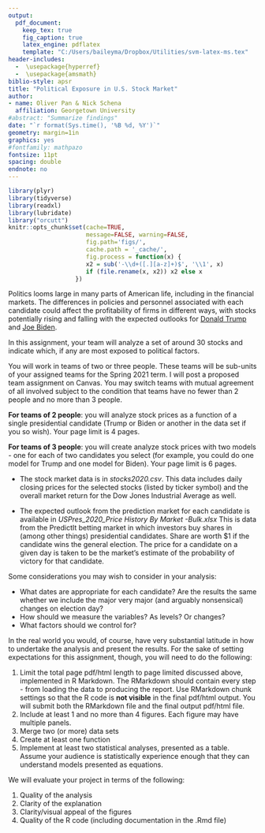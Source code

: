 ---
output: 
  pdf_document:
    keep_tex: true
    fig_caption: true
    latex_engine: pdflatex
    template: "C:/Users/baileyma/Dropbox/Utilities/svm-latex-ms.tex"
header-includes:
  -  \usepackage{hyperref}
  -  \usepackage{amsmath}
biblio-style: apsr
title: "Political Exposure in U.S. Stock Market"
author:
- name: Oliver Pan & Nick Schena
  affiliation: Georgetown University
#abstract: "Summarize findings"
date: "`r format(Sys.time(), '%B %d, %Y')`"
geometry: margin=1in
graphics: yes
#fontfamily: mathpazo
fontsize: 11pt
spacing: double
endnote: no
---

```{r setup, include=FALSE}
library(plyr)
library(tidyverse)
library(readxl)
library(lubridate)
library("orcutt")
knitr::opts_chunk$set(cache=TRUE,
                      message=FALSE, warning=FALSE,
                      fig.path='figs/',
                      cache.path = '_cache/',
                      fig.process = function(x) {
                      x2 = sub('-\\d+([.][a-z]+)$', '\\1', x)
                      if (file.rename(x, x2)) x2 else x
                   })
```

\vspace{0.5 in}

Politics looms large in many parts of American life, including in the financial markets.  The differences in policies and personnel associated with each candidate could affect the profitability of firms in different ways, with stocks potentially rising and falling with the expected outlooks for [Donald Trump](https://www.kiplinger.com/investing/stocks/stocks-to-buy/601637/best-stocks-to-buy-president-donald-trump-re-election) and [Joe Biden](https://www.kiplinger.com/investing/stocks/stocks-to-buy/601691/best-stocks-to-buy-for-the-joe-biden-presidency).

In this assignment, your team will analyze a set of around 30 stocks and indicate which, if any are most exposed to political factors.

You will work in teams of two or three people.  These teams will be sub-units of your assigned teams for the Spring 2021 term.  I will post a proposed team assignment on Canvas.  You may switch teams with mutual agreement of all involved subject to the condition that teams have no fewer than 2 people and no more than 3 people.

**For teams of 2 people**: you will analyze stock prices as a function of a single presidential candidate (Trump or Biden or another in the data set if you so wish). Your page limit is 4 pages.

**For teams of 3 people**: you will create analyze stock prices with two models - one for each of two candidates you select (for example, you could do one model for Trump and one model for Biden). Your page limit is 6 pages.

- The stock market data is in _stocks2020.csv_. This data includes daily closing prices for the selected stocks (listed by ticker symbol) and the overall market return for the Dow Jones Industrial Average as well.

- The expected outlook from the prediction market for each candidate is available in _USPres_2020_Price History By Market -Bulk.xlsx_ This is data from the PredictIt betting market in which investors buy shares in (among other things) presidential candidates.  Share are worth \$1 if the candidate wins the general election.  The price for a candidate on a given day is taken to be the market's estimate of the probability of victory for that candidate.

Some considerations you may wish to consider in your analysis:

- What dates are appropriate for each candidate? Are the results the same whether we include the major very major (and arguably nonsensical) changes on election day?
- How should we measure the variables? As levels? Or changes?
- What factors should we control for?

In the real world you would, of course, have very substantial latitude in how to undertake the analysis and present the results.  For the sake of setting expectations for this assignment, though, you will need to do the following:

1. Limit the total page pdf/html length to page limited discussed above, implemented in R Markdown. The RMarkdown should contain every step - from loading the data to producing the report.  Use RMarkdown chunk settings so that the R code is **not visible** in the final pdf/html output. You will submit both the RMarkdown file and the final output pdf/html file.
1. Include at least 1 and no more than 4 figures.  Each figure may have multiple panels.
1. Merge two (or more) data sets
1. Create at least one function
1. Implement at least two statistical analyses, presented as a table. Assume your audience is statistically experience enough that they can understand models presented as equations. 

We will evaluate your project in terms of the following:

1. Quality of the analysis
1. Clarity of the explanation
1. Clarity/visual appeal of the figures
1. Quality of the R code (including documentation in the .Rmd file)

